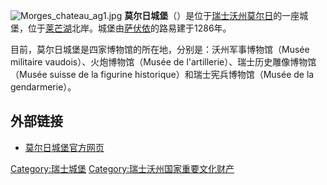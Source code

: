 {{coor icon|w=24px|46|30|24|N|6|29|47|E}}
[[File:Morges_chateau_ag1.jpg|thumb]]
'''莫尔日城堡'''（{{lang-fr|Château de Morges}}）是位于[[瑞士|瑞士]][[沃州|沃州]][[莫尔日|莫尔日]]的一座城堡，位于[[莱芒湖|莱芒湖]]北岸。城堡由[[萨伏依|萨伏依]]的路易建于1286年。

目前，莫尔日城堡是四家博物馆的所在地，分别是：沃州军事博物馆（Musée militaire vaudois）、火炮博物馆（Musée de l'artillerie）、瑞士历史雕像博物馆（Musée suisse de la figurine historique）和瑞士宪兵博物馆（Musée de la gendarmerie）。

==外部链接==
*[https://web.archive.org/web/20110815145540/http://www.musees.vd.ch/fr/chateau-morges/ 莫尔日城堡官方网页]

{{瑞士沃州城堡}}
[[Category:瑞士城堡|Category:瑞士城堡]]
[[Category:瑞士沃州国家重要文化财产|Category:瑞士沃州国家重要文化财产]]